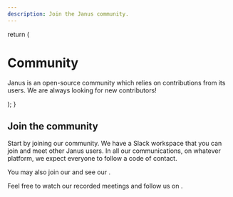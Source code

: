 ```yaml
---
description: Join the Janus community.
---
```



  return (
    <div className="max-w-screen-lg mx-auto pt-4 pb-8 mb-16 border-b border-gray-400 border-opacity-20">
      <h1>
        <span className="font-bold leading-tight lg:text-5xl">Community</span>
      </h1>
      <p className="text-center text-gray-500 dark:text-gray-400 font-space-grotesk">
        Janus is an open-source community which relies on contributions from its users. We are
        always looking for new contributors!
      </p>
    </div>
  );
}

<CommunityHeader />

## Join the community

Start by joining our community. We have a <SocialLink social="slack" text="janus-idp"/> Slack workspace that you can join and meet other Janus users. In all our communications, on whatever platform, we expect everyone to follow a code of contact.

You may also join our <SocialLink social="mailingList" text="community mailing list"/> and see our <SocialLink social="calendar" text="community calendar"/>.

Feel free to watch our recorded meetings and follow us on <SocialLink social="youtube"/>.
